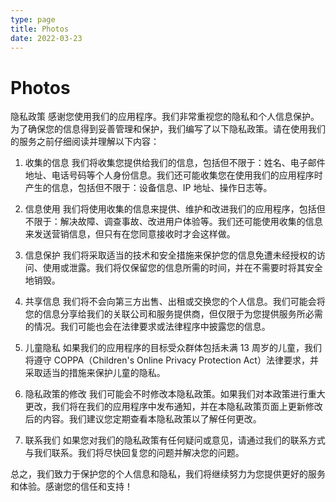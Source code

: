 ```yaml
---
type: page
title: Photos
date: 2022-03-23
---
```


# Photos

隐私政策
感谢您使用我们的应用程序。我们非常重视您的隐私和个人信息保护。为了确保您的信息得到妥善管理和保护，我们编写了以下隐私政策。请在使用我们的服务之前仔细阅读并理解以下内容：

1. 收集的信息
我们将收集您提供给我们的信息，包括但不限于：姓名、电子邮件地址、电话号码等个人身份信息。我们还可能收集您在使用我们的应用程序时产生的信息，包括但不限于：设备信息、IP 地址、操作日志等。

2. 信息使用
我们将使用收集的信息来提供、维护和改进我们的应用程序，包括但不限于：解决故障、调查事故、改进用户体验等。我们还可能使用收集的信息来发送营销信息，但只有在您同意接收时才会这样做。

3. 信息保护
我们将采取适当的技术和安全措施来保护您的信息免遭未经授权的访问、使用或泄露。我们将仅保留您的信息所需的时间，并在不需要时将其安全地销毁。

4. 共享信息
我们将不会向第三方出售、出租或交换您的个人信息。我们可能会将您的信息分享给我们的关联公司和服务提供商，但仅限于为您提供服务所必需的情况。我们可能也会在法律要求或法律程序中披露您的信息。

5. 儿童隐私
如果我们的应用程序的目标受众群体包括未满 13 周岁的儿童，我们将遵守 COPPA（Children's Online Privacy Protection Act）法律要求，并采取适当的措施来保护儿童的隐私。

6. 隐私政策的修改
我们可能会不时修改本隐私政策。如果我们对本政策进行重大更改，我们将在我们的应用程序中发布通知，并在本隐私政策页面上更新修改后的内容。我们建议您定期查看本隐私政策以了解任何更改。

7. 联系我们
如果您对我们的隐私政策有任何疑问或意见，请通过我们的联系方式与我们联系。我们将尽快回复您的问题并解决您的问题。

总之，我们致力于保护您的个人信息和隐私，我们将继续努力为您提供更好的服务和体验。感谢您的信任和支持！
